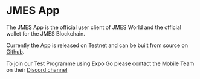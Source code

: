 
# JMES App

The JMES App is the official user client of JMES World and the official wallet for the JMES Blockchain.

Currently the App is released on Testnet and can be built from source on [Github](https://github.com/jmesworld/app/branches).

To join our Test Programme using Expo Go please contact the Mobile Team on their [Discord channel](https://discord.com/channels/.935880511950299217/1020254261768093716)

<CardSection cards={appCards} />
